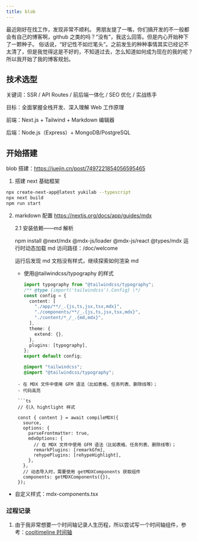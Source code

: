 ```yaml
---
title: blob
---
```


最近刚好在找工作，发现非常不顺利。
男朋友提了一嘴，你们搞开发的不一般都会有自己的博客啊，github 之类的吗？“没有”，我这么回答。但是内心开始种下了一颗种子。
俗话说，“好记性不如烂笔头”。之前发生的种种事情其实已经记不太清了，但是我觉得这是不好的，不知道过去，怎么知道如何成为现在的我的呢？所以我开始了我的博客规划。

## 技术选型

关键词：SSR / API Routes / 前后端一体化 / SEO 优化 / 实战练手

目标：全面掌握全栈开发、深入理解 Web 工作原理

前端：Next.js + Tailwind + Markdown 编辑器

后端：Node.js（Express）+ MongoDB/PostgreSQL

## 开始搭建

blob 搭建：https://juejin.cn/post/7497221854056595465

1. 搭建 next 基础框架

```bash
npx create-next-app@latest yukilab --typescript
npx next build
npm run start
```

2. markdown 配置
   https://nextjs.org/docs/app/guides/mdx

   2.1 安装依赖——md 解析

   npm install @next/mdx @mdx-js/loader @mdx-js/react @types/mdx
   运行时动态加载 md
   访问路径：/doc/welcome

   运行后发现 md 文档没有样式，继续探索如何渲染 md

   - 使用@tailwindcss/typography 的样式

     ```ts
     import typography from "@tailwindcss/typography";
     /** @type {import('tailwindcss').Config} \*/
     const config = {
       content: [
         "./app/**/_.{js,ts,jsx,tsx,mdx}",
         "./components/**/_.{js,ts,jsx,tsx,mdx}",
         "./content/*_/_.{md,mdx}",
       ],
       theme: {
         extend: {},
       },
       plugins: [typography],
     };
     export default config;
     ```

     ```css
     @import "tailwindcss";
     @import "@tailwindcss/typography";
     ```

   ````
    - 在 MDX 文件中使用 GFM 语法（比如表格、任务列表、删除线等）；
    - 代码高亮

    ```ts
    // 引入 hightlight 样式

    const { content } = await compileMDX({
      source,
      options: {
        parseFrontmatter: true,
        mdxOptions: {
          // 在 MDX 文件中使用 GFM 语法（比如表格、任务列表、删除线等）；
          remarkPlugins: [remarkGfm],
          rehypePlugins: [rehypeHighlight],
        },
      },
      // 动态导入时，需要使用 getMDXComponents 获取组件
      components: getMDXComponents({}),
    });
   ````

- 自定义样式：mdx-components.tsx

### 过程记录

1. 由于我非常想要一个时间轴记录人生历程，所以尝试写一个时间轴组件，参考：[cooltimeline 时间轴](https://cooltimeline.com/demo/cool-timeline-pro/vertical-timeline-flat-design/page/2/?utm_source=chatgpt.com&utm_medium=codecanyon&utm_campaign=demo&utm_content=live-preview#038;utm_medium=codecanyon&utm_campaign=demo&utm_content=live-preview)

```

```
